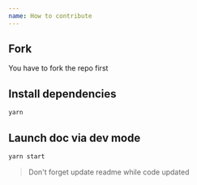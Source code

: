 ```yaml
---
name: How to contribute
---
```


## Fork

You have to fork the repo first

## Install dependencies

```bash
yarn
```

## Launch doc via dev mode

```bash
yarn start
```

> Don't forget update readme while code updated
